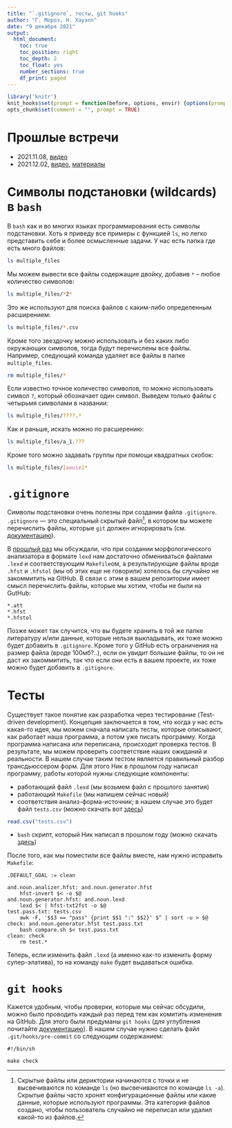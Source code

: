 ```yaml
---
title: "`.gitignore`, тесты, git hooks"
author: "Г. Мороз, Н. Хауэлл"
date: "9 декабря 2021"
output: 
  html_document:
    toc: true
    toc_position: right
    toc_depth: 2
    toc_float: yes
    number_sections: true
    df_print: paged
---
```


```r
library('knitr')
knit_hooks$set(prompt = function(before, options, envir) {options(prompt = "$ ")})
opts_chunk$set(comment = "", prompt = TRUE)
```

# Прошлые встречи

* 2021.11.08, [видео](https://youtu.be/oslfxrYjt_A)
* 2021.12.02, [видео](https://youtu.be/3ULre3nuIhU), [материалы](https://agricolamz.github.io/2021.12.02_intro_to_linux_lexd_github_makefiles/)

# Cимволы подстановки (wildcards) в `bash`

В `bash` как и во многих языках программирования есть символы подстановки. Хоть я приведу все примеры с функцией `ls`, но легко представить себе и более осмысленные задачи. У нас есть папка где есть много файлов:

```bash
ls multiple_files
```

Мы можем вывести все файлы содержащие двойку, добавив `*` -- любое количество символов:

```bash
ls multiple_files/*2*
```

Это же используют для поиска файлов с каким-либо определенным расширением:

```bash
ls multiple_files/*.csv
```

Кроме того звездочку можно использовать и без каких либо окружающих символов, тогда будут перечислены все файлы. Например, следующий команда удаляет все файлы в папке `multiple_files`.

```bash
rm multiple_files/*
```

Если известно точное количество символов, то можно использовать символ `?`, который обозначает один символ. Выведем только файлы с четырьмя символами в названии:

```bash
ls multiple_files/????.*
```

Как и раньше, искать можно по расшерению:

```bash
ls multiple_files/a_1.???
```

Кроме того можно задавать группы при помощи квадратных скобок:

```bash
ls multiple_files/[aouie]*
```

# `.gitignore`
Символы подстановки очень полезны при создании файла `.gitignore`. `.gitignore` --- это специальный скрытый файл[^hidden], в котором вы можете перечислить файлы, которые `git` должен игнорировать (см. [документацию](https://git-scm.com/docs/gitignore)). 

[^hidden]: Скрытые файлы или дериктории начинаются с точки и не высвечиваются по команде `ls` (но высвечиваются по команде `ls -a`). Скрытые файлы часто хронят конфигурационные файлы или какие данные, которые используют программы. Эта категория файлов создано, чтобы пользователь случайно не переписал или удалил какой-то из файлов. 

В [прошлый раз](https://agricolamz.github.io/2021.12.02_intro_to_linux_lexd_github_makefiles/) мы обсуждали, что при создании морфологического анализатора в формате `lexd` нам достаточно обмениваться файлами `.lexd` и соответствующим `Makefile`ом, а результирующие файлы вроде `.hfst` и `.hfstol` (мы об этих еще не говорили) хотелось бы случайно не закоммитить на GitHub. В связи с этим в вашем репозитории имеет смысл перечислить файлы, которые мы хотим, чтобы не были на GutHub:

```.gitignore
*.att
*.hfst
*.hfstol
```

Позже может так случится, что вы будете хранить в той же папке литературу и/или данные, которые нельзя выкладывать, их тоже можно будет добавить в `.gitignore`. Кроме того у GitHub есть ограничения на размер файла (вроде 100мб?..), если он увидит большие файлы, то он не даст их закоммитить, так что если они есть в вашем проекте, их тоже можно будет добавить в `.gitignore`.

# Тесты

Существует такое понятие как разработка через тестирование (Test-driven development). Концепция заключается в том, что когда у нас есть какая-то идея, мы можем сначала написать тесты, которые описывают, как работает наша программа, а потом уже писать программу. Когда программа написана или переписана, происходит проверка тестов. В результате, мы можем проверить соответствие наших ожиданий и реальности. В нашем случае таким тестом является правильный разбор трансдьюссером форм. Для этого Ник в прошлом году написал программу, работы которой нужны следующие компоненты:

* работающий файл `.lexd` (мы возьмем файл с прошлого занятия)
* работающий `Makefile` (мы напишем сейчас новый)
* соответствия анализ-форма-источник; в нашем случае это будет файл `tests.csv` (можно скачать вот [здесь](https://raw.githubusercontent.com/agricolamz/2021.12.09_gitignore_tests_githooks/master/tests.csv))

```r
read.csv("tests.csv")
```

* `bash` скрипт, который Ник написал в прошлом году (можно скачать [здесь](https://raw.githubusercontent.com/agricolamz/2021.12.09_gitignore_tests_githooks/master/compare.sh))

После того, как мы поместили все файлы вместе, нам нужно исправить `Makefile`:

```
.DEFAULT_GOAL := clean

and.noun.analizer.hfst: and.noun.generator.hfst
	hfst-invert $< -o $@
and.noun.generator.hfst: and.noun.lexd
	lexd $< | hfst-txt2fst -o $@
test.pass.txt: tests.csv
	awk -F, '$$3 == "pass" {print $$1 ":" $$2}' $^ | sort -u > $@
check: and.noun.generator.hfst test.pass.txt
	bash compare.sh $< test.pass.txt
clean: check
	rm test.*
```

Теперь, если изменить файл `.lexd` (а именно как-то изменить форму супер-элатива), то на команду `make` будет выдаваться ошибка.

# `git hooks`

Кажется удобным, чтобы проверки, которые мы сейчас обсудили, можно было проводить каждый раз перед тем как комитить изменения на GitHub. Для этого были предуманы `git hooks` (для углубления почитайте [документацию](https://git-scm.com/book/en/v2/Customizing-Git-Git-Hooks)). В нашем случае нужно сделать файл `.git/hooks/pre-commit` со следующим содержанием:

```
#!/bin/sh

make check
```
